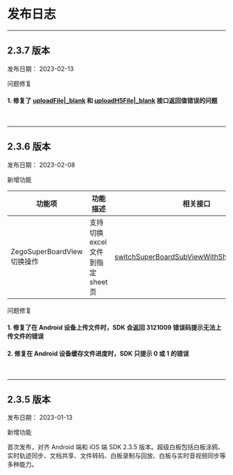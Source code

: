 # 发布日志
---

## 2.3.7 版本

发布日期： 2023-02-13

<p class="hthree">问题修复</p>

#### 1. 修复了 [uploadFile\|_blank](/article/api?doc=superboard_API~javascript_react-native~class~ZegoSuperBoardManager#upload-file) 和 [uploadH5File\|_blank](/article/api?doc=superboard_API~javascript_react-native~class~ZegoSuperBoardManager#upload-h5-file-5) 接口返回值错误的问题

<br />
<hr style="height:1px" />

## 2.3.6 版本

发布日期： 2023-02-08

<p class="hthree">新增功能</p>

|功能项|功能描述|相关接口|
|--|--|--|
| ZegoSuperBoardView 切换操作 | 支持切换 excel 文件到指定 sheet 页 | [switchSuperBoardSubViewWithSheetIndex\|_blank](@switchSuperBoardSubViewWithSheetIndex) |


<p class="hthree">问题修复</p>

#### 1. 修复了在 Android 设备上传文件时，SDK 会返回 3121009 错误码提示无法上传文件的错误

#### 2. 修复在 Android 设备缓存文件进度时，SDK 只提示 0 或 1 的错误

<br />
<hr style="height:1px" />

## 2.3.5 版本

发布日期： 2023-01-13

<p class="hthree">新增功能</p>

首次发布，对齐 Android 端和 iOS 端 SDK 2.3.5 版本。超级白板包括白板涂鸦、实时轨迹同步、文档共享、文件转码、白板录制与回放、白板与实时音视频同步等多种能力。
